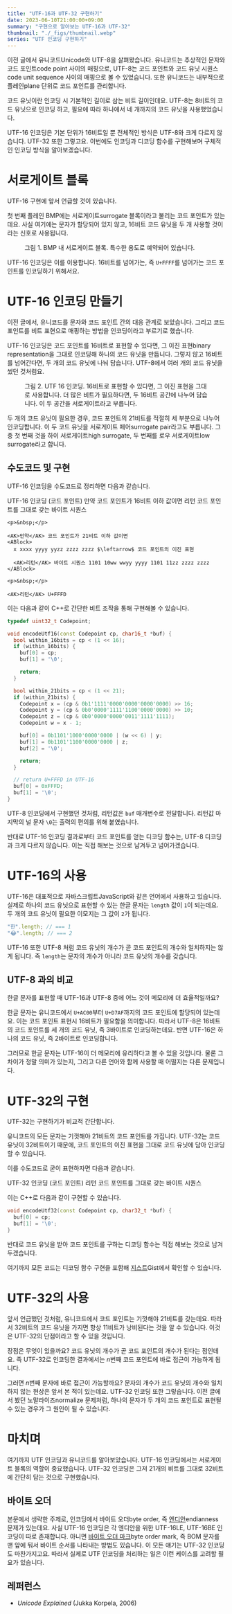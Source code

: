 ```yaml
---
title: "UTF-16과 UTF-32 구현하기"
date: 2023-06-10T21:00:00+09:00
summary: "구현으로 알아보는 UTF-16과 UTF-32"
thumbnail: "./_figs/thumbnail.webp"
series: "UTF 인코딩 구현하기"
---
```






<PostLink href="/2023/06/09/01">이전 글</PostLink>에서 유니코드<L>Unicode</L>와 UTF-8을 살펴봤습니다.
유니코드는 추상적인 문자와 코드 포인트<L>code point</L> 사이의 매핑으로, UTF-8는 코드 포인트와 코드 유닛 시퀀스<L>code unit sequence</L> 사이의 매핑으로 볼 수 있었습니다.
또한 유니코드는 내부적으로 플레인<L>plane</L> 단위로 코드 포인트를 관리합니다.

코드 유닛이란 인코딩 시 기본적인 길이로 삼는 비트 길이인데요.
UTF-8는 8비트의 코드 유닛으로 인코딩 하고, 필요에 따라 하나에서 네 개까지의 코드 유닛을 사용했었습니다.

UTF-16 인코딩은 기본 단위가 16비트일 뿐 전체적인 방식은 UTF-8와 크게 다르지 않습니다.
UTF-32 또한 그렇고요.
이번에도 인코딩과 디코딩 함수를 구현해보며 구체적인 인코딩 방식을 알아보겠습니다.



# 서로게이트 블록

UTF-16 구현에 앞서 언급할 것이 있습니다.

첫 번째 플레인 BMP에는 서로게이트<L>surrogate</L> 블록이라고 불리는 코드 포인트가 있는데요.
사실 여기에는 문자가 할당되어 있지 않고, 16비트 코드 유닛을 두 개 사용할 것이라는 신호로 사용됩니다.

<Figure src={fig1} alt="Surrogate block in BMP">
  <FigureCaption slot="caption">그림 1. BMP 내 서로게이트 블록. 특수한 용도로 예약되어 있습니다.</FigureCaption>
</Figure>

UTF-16 인코딩은 이를 이용합니다.
16비트를 넘어가는, 즉 `U+FFFF`를 넘어가는 코드 포인트를 인코딩하기 위해서요.



# UTF-16 인코딩 만들기

이전 글에서, 유니코드를 문자와 코드 포인트 간의 대응 관계로 보았습니다.
그리고 코드 포인트를 비트 표현으로 매핑하는 방법을 인코딩이라고 부르기로 했습니다.

UTF-16 인코딩은 코드 포인트를 16비트로 표현할 수 있다면, 그 이진 표현<L>binary representation</L>을 그대로 인코딩해 하나의 코드 유닛을 만듭니다.
그렇지 않고 16비트를 넘어간다면, 두 개의 코드 유닛에 나눠 담습니다.
UTF-8에서 여러 개의 코드 유닛을 썼던 것처럼요.

<Figure src={fig2} alt="utf-16 encoding">
  <FigureCaption slot="caption">그림 2. UTF 16 인코딩. 16비트로 표현할 수 있다면, 그 이진 표현을 그대로 사용합니다. 더 많은 비트가 필요하다면, 두 16비트 공간에 나누어 담습니다. 이 두 공간을 서로게이트라고 부릅니다.</FigureCaption>
</Figure>

두 개의 코드 유닛이 필요한 경우, 코드 포인트의 21비트를 적절히 세 부분으로 나누어 인코딩합니다.
이 두 코드 유닛을 서로게이트 페어<L>surrogate pair</L>라고도 부릅니다.
그 중 첫 번째 것을 하이 서로게이트<L>high surrogate</L>, 두 번째를 로우 서로게이트<L>low surrogate</L>라고 합니다.

## 수도코드 및 구현

UTF-16 인코딩을 수도코드로 정리하면 다음과 같습니다.

<Alg>
  <AK>UTF-16 인코딩</AK> (코드 포인트)
  <ABlock>
    <AK>만약</AK> 코드 포인트가 16비트 이하 값이면
    <ABlock>
      <AK>리턴</AK> 코드 포인트를 그대로 갖는 바이트 시퀀스
    </ABlock>

    <p>&nbsp;</p>

    <AK>만약</AK> 코드 포인트가 21비트 이하 값이면
    <ABlock>
      x xxxx yyyy yyzz zzzz zzzz $\leftarrow$ 코드 포인트의 이진 표현

      <AK>리턴</AK> 바이트 시퀀스 1101 10ww wwyy yyyy 1101 11zz zzzz zzzz
    </ABlock>

    <p>&nbsp;</p>

    <AK>리턴</AK> U+FFFD
  </ABlock>
</Alg>

이는 다음과 같이 C++로 간단한 비트 조작을 통해 구현해볼 수 있습니다.

```cpp
typedef uint32_t Codepoint;

void encodeUtf16(const Codepoint cp, char16_t *buf) {
  bool within_16bits = cp < (1 << 16);
  if (within_16bits) {
    buf[0] = cp;
    buf[1] = '\0';

    return;
  }

  bool within_21bits = cp < (1 << 21);
  if (within_21bits) {
    Codepoint x = (cp & 0b1'1111'0000'0000'0000'0000) >> 16;
    Codepoint y = (cp & 0b0'0000'1111'1100'0000'0000) >> 10;
    Codepoint z = (cp & 0b0'0000'0000'0011'1111'1111);
    Codepoint w = x - 1;

    buf[0] = 0b1101'1000'0000'0000 | (w << 6) | y;
    buf[1] = 0b1101'1100'0000'0000 | z;
    buf[2] = '\0';

    return;
  }

  // return U+FFFD in UTF-16
  buf[0] = 0xFFFD;
  buf[1] = '\0';
}
```

UTF-8 인코딩에서 구현했던 것처럼, 리턴값은 `buf` 매개변수로 전달합니다.
리턴값 마지막의 널 문자 `\0`는 출력의 편의를 위해 붙였습니다.

반대로 UTF-16 인코딩 결과로부터 코드 포인트를 얻는 디코딩 함수는, UTF-8 디코딩과 크게 다르지 않습니다.
이는 직접 해보는 것으로 남겨두고 넘어가겠습니다.



# UTF-16의 사용

UTF-16은 대표적으로 자바스크립트<L>JavaScript</L>와 같은 언어에서 사용하고 있습니다.
실제로 하나의 코드 유닛으로 표현할 수 있는 한글 문자는 `length` 값이 `1`이 되는데요.
두 개의 코드 유닛이 필요한 이모지는 그 값이 `2`가 됩니다.

```javascript
"한".length; // === 1
"😂".length; // === 2
```

UTF-16 또한 UTF-8 처럼 코드 유닛의 개수가 곧 코드 포인트의 개수와 일치하지는 않게 됩니다.
즉 `length`는 문자의 개수가 아니라 코드 유닛의 개수를 갖습니다.

## UTF-8 과의 비교

한글 문자를 표현할 때 UTF-16과 UTF-8 중에 어느 것이 메모리에 더 효율적일까요?

한글 문자는 유니코드에서 `U+AC00`부터 `U+D7AF`까지의 코드 포인트에 할당되어 있는데요.
이는 코드 포인트 표현시 16비트가 필요함을 의미합니다.
따라서 UTF-8은 16비트의 코드 포인트를 세 개의 코드 유닛, 즉 3바이트로 인코딩하는데요.
반면 UTF-16은 하나의 코드 유닛, 즉 2바이트로 인코딩합니다.

그러므로 한글 문자는 UTF-16이 더 메모리에 유리하다고 볼 수 있을 것입니다.
물론 그 차이가 정말 의미가 있는지, 그리고 다른 언어와 함께 사용할 때 어떨지는 다른 문제입니다.



# UTF-32의 구현

UTF-32는 구현하기가 비교적 간단합니다.

유니코드의 모든 문자는 기껏해야 21비트의 코드 포인트를 가집니다.
UTF-32는 코드유닛이 32비트이기 때문에, 코드 포인트의 이진 표현을 그대로 코드 유닛에 담아 인코딩할 수 있습니다.

이를 수도코드로 굳이 표현하자면 다음과 같습니다.

<Alg>
  <AK>UTF-32 인코딩</AK> (코드 포인트)
  <ABlock>
    <AK>리턴</AK> 코드 포인트를 그대로 갖는 바이트 시퀀스
  </ABlock>
</Alg>

이는 C++로 다음과 같이 구현할 수 있습니다.

```cpp
void encodeUtf32(const Codepoint cp, char32_t *buf) {
  buf[0] = cp;
  buf[1] = '\0';
}
```

반대로 코드 유닛을 받아 코드 포인트를 구하는 디코딩 함수는 직접 해보는 것으로 남겨두겠습니다.

여기까지 모든 코드는 디코딩 함수 구현을 포함해 [지스트][gist]<L>Gist</L>에서 확인할 수 있습니다.

[gist]: https://gist.github.com/wcho21/5bb039c1312cfe2aa0dc3c913d8dee75


# UTF-32의 사용

앞서 언급했던 것처럼, 유니코드에서 코드 포인트는 기껏해야 21비트를 갖는데요.
따라서 32비트의 코드 유닛을 가지면 항상 11비트가 낭비된다는 것을 알 수 있습니다.
이것은 UTF-32의 단점이라고 할 수 있을 것입니다.

장점은 무엇이 있을까요?
코드 유닛의 개수가 곧 코드 포인트의 개수가 된다는 점인데요.
즉 UTF-32로 인코딩한 결과에서는 $n$번째 코드 포인트에 바로 접근이 가능하게 됩니다.

그러면 $n$번째 문자에 바로 접근이 가능할까요?
문자의 개수가 코드 유닛의 개수와 일치하지 않는 현상은 앞서 본 적이 있는데요.
UTF-32 인코딩 또한 그렇습니다.
이전 글에서 봤던 노말라이즈<L>normalize</L> 문제처럼, 하나의 문자가 두 개의 코드 포인트로 표현될 수 있는 경우가 그 원인이 될 수 있습니다.



# 마치며

여기까지 UTF 인코딩과 유니코드를 알아보았습니다.
UTF-16 인코딩에서는 서로게이트 블록의 역할이 중요했습니다.
UTF-32 인코딩은 그저 21개의 비트를 그대로 32비트에 간단히 담는 것으로 구현했습니다.

## 바이트 오더

본문에서 생략한 주제로, 인코딩에서 바이트 오더<L>byte order</L>, 즉 [엔디안][wp-endian]<L>endianness</L> 문제가 있는데요.
사실 UTF-16 인코딩은 각 엔디안을 위한 UTF-16LE, UTF-16BE 인코딩이 따로 존재합니다.
아니면 [바이트 오더 마크][wp-bom]<L>byte order mark</L>, 즉 BOM 문자를 맨 앞에 둬서 바이트 순서를 나타내는 방법도 있습니다.
이 모든 얘기는 UTF-32 인코딩도 마찬가지고요.
따라서 실제로 UTF 인코딩을 처리하는 일은 이런 케이스를 고려할 필요가 있습니다.

[wp-endian]: https://ko.wikipedia.org/wiki/%EC%97%94%EB%94%94%EC%96%B8
[wp-bom]: https://ko.wikipedia.org/wiki/%EB%B0%94%EC%9D%B4%ED%8A%B8_%EC%88%9C%EC%84%9C_%ED%91%9C%EC%8B%9D

## 레퍼런스

- *Unicode Explained* (Jukka Korpela, 2006)
